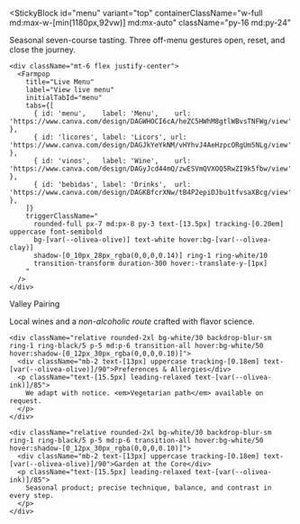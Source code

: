 
<StickyBlock
  id="menu"
  variant="top"
  containerClassName="w-full md:max-w-[min(1180px,92vw)] md:mx-auto"
  className="py-16 md:py-24"
>
  <div className="relative group mt-2">
    <div className="absolute inset-0 rounded-[22px] shadow-[0_30px_60px_rgba(0,0,0,0.20)] opacity-60 pointer-events-none" />
    <div className="overflow-hidden rounded-[22px]">
      <div className="transition-transform duration-[1600ms] ease-[cubic-bezier(.22,1,.36,1)] group-hover:scale-[1.04]">
        <CardImage
          src="/images/farm/table.jpg"
          alt="Menu — Olivea Farm To Table"
          widthVariant="content"
          align="center"
          hPx={{ mobile: 300, md: 440 }}
          imgClassName="object-[center_30%]"
        />
      </div>
    </div>
  </div>

  <div className="mt-8 md:mt-9 text-center">
    <p className="mx-auto max-w-[70ch] text-[17px] md:text-[18px] leading-[1.7] text-[var(--olivea-ink)]/90">
      Seasonal seven-course tasting. Three off-menu gestures open, reset, and close the journey.
    </p>

    <div className="mt-6 flex justify-center">
      <Farmpop
        title="Live Menu"
        label="View live menu"
        initialTabId="menu"
        tabs={[
          { id: 'menu',    label: 'Menu',    url: 'https://www.canva.com/design/DAGWHOCI6cA/heZC5HWhM8gtlWBvsTNFWg/view' },
          { id: 'licores', label: 'Licors', url: 'https://www.canva.com/design/DAGJkYeYkNM/vHYhvJ4AeHzpcORgUm5NLg/view' },
          { id: 'vinos',   label: 'Wine',    url: 'https://www.canva.com/design/DAGyJcd44mQ/zwESVmQVXOQ5RwZI9k5fbw/view' },
          { id: 'bebidas', label: 'Drinks',  url: 'https://www.canva.com/design/DAGKBfcrXNw/tB4P2epiDJbu1tfvsaXBcg/view' },
        ]}
        triggerClassName="
          rounded-full px-7 md:px-8 py-3 text-[13.5px] tracking-[0.20em] uppercase font-semibold
          bg-[var(--olivea-olive)] text-white hover:bg-[var(--olivea-clay)]
          shadow-[0_10px_28px_rgba(0,0,0,0.14)] ring-1 ring-white/10
          transition-transform duration-300 hover:-translate-y-[1px]
        "
      />
    </div>

  <div className="mt-7 h-px bg-gradient-to-r from-transparent via-black/10 to-transparent" />
  </div>

  <div className="mt-8 grid gap-6 md:grid-cols-3">
    <div className="relative rounded-2xl bg-white/30 backdrop-blur-sm ring-1 ring-black/5 p-5 md:p-6 transition-all hover:bg-white/50 hover:shadow-[0_12px_30px_rgba(0,0,0,0.10)]">
      <div className="mb-2 text-[13px] uppercase tracking-[0.18em] text-[var(--olivea-olive)]/90">Valley Pairing</div>
      <p className="text-[15.5px] leading-relaxed text-[var(--olivea-ink)]/85">
        Local wines and a <em>non-alcoholic route</em> crafted with flavor science.
      </p>
    </div>

    <div className="relative rounded-2xl bg-white/30 backdrop-blur-sm ring-1 ring-black/5 p-5 md:p-6 transition-all hover:bg-white/50 hover:shadow-[0_12px_30px_rgba(0,0,0,0.10)]">
      <div className="mb-2 text-[13px] uppercase tracking-[0.18em] text-[var(--olivea-olive)]/90">Preferences & Allergies</div>
      <p className="text-[15.5px] leading-relaxed text-[var(--olivea-ink)]/85">
        We adapt with notice. <em>Vegetarian path</em> available on request.
      </p>
    </div>

    <div className="relative rounded-2xl bg-white/30 backdrop-blur-sm ring-1 ring-black/5 p-5 md:p-6 transition-all hover:bg-white/50 hover:shadow-[0_12px_30px_rgba(0,0,0,0.10)]">
      <div className="mb-2 text-[13px] uppercase tracking-[0.18em] text-[var(--olivea-olive)]/90">Garden at the Core</div>
      <p className="text-[15.5px] leading-relaxed text-[var(--olivea-ink)]/85">
        Seasonal product; precise technique, balance, and contrast in every step.
      </p>
    </div>
  </div>
</StickyBlock>